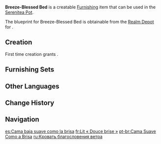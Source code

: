 {{Furnishing Infobox
|id             = 361401
|image          = Item Breeze-Blessed Bed.png
|category       = Large Furnishing
|subcategory    = Bed
|quality        = 3
|adeptal_energy = 60
|load           = 85
|reduced_load   = 64
|description    = A style of bed that has been much loved in Mondstadt of late. The [[Knights of Favonius]] also adopted it as their standard issue dormitory bed.<br>It was once rumored that these beds were made using unique fabrics that had the blessing of the gentle winds, which allowed people to sleep more easily.<br>However, the Knights were forced to switch out the stuffings of the mattresses and pillows on account of the number of knights who showed up late.
|blueprint      = Realm Depot
|mention        = Knights of Favonius
}}
'''Breeze-Blessed Bed''' is a creatable [[Furnishing]] item that can be used in the [[Serenitea Pot]].

The blueprint for Breeze-Blessed Bed is obtainable from the [[Realm Depot]] for {{Item|Realm Currency|24|x=160}}.

==Creation==
First time creation grants {{Item|Trust|24|x=60}}.
{{Recipe
|type = Creation
|time = 14h
|Fragrant Cedar Wood = 12
|Blue Dye = 3
|Red Dye = 3
|sort = Fragrant Cedar Wood;Blue Dye;Red Dye
}}

==Furnishing Sets==
{{Craft Usage|type=Furnishing Set}}

==Other Languages==
{{Other Languages
|en      = Breeze-Blessed Bed
|zhs     = 柔风加护的床榻
|zhs_rm  = Róu Fēng Jiāhù de Chuángtà
|zht     = 柔風加護的床榻
|zht_rm  = Róu Fēng Jiāhù de Chuángtà
|zh_tl   = 
|ja      = そよ風に守られたベッド
|ja_rm   = Soyokaze ni Mamorareta Beddo
|ja_tl   = Bed Protected by the Gentle Breeze
|ko      = 바람의 가호를 받는 침대
|ko_rm   = Baram-ui Gahoreul Banneun Chimdae
|ko_tl   = Bed Receiving the Blessing of the Wind
|es      = Cama baja suave como la brisa
|es_tl   = Low Bed, Soft Like the Breeze
|fr      = Lit «&nbsp;Douce brise&nbsp;»
|fr_tl   = "Sweet Breeze" Bed
|ru      = Кровать благословения ветра
|ru_tl   = Bed of Wind Blessing
|th      = เตียงพื้นเตี้ยทรงโบราณแห่งสายลม
|th_rm   = 
|th_tl   = 
|vi      = Giường Bảo Vệ Êm Ái
|vi_tl   = 
|de      = Brisenbelüftetes Bett
|de_tl   = Breeze-Ventilated Bed
|id      = Ranjang Sesejuk Angin
|id_tl   = Bed as Cool as Wind
|pt      = Cama Suave Como a Brisa
|pt_tl   = 
|tr      = Zarif Esinti Yatağı
|tr_tl   = 
|it      = Letto Dolce brezza
|it_tl   = 
}}

==Change History==
{{Change History|1.5}}

==Navigation==
{{Furnishing Navbox|interior}}

[[es:Cama baja suave como la brisa]]
[[fr:Lit « Douce brise »]]
[[pt-br:Cama Suave Como a Brisa]]
[[ru:Кровать благословения ветра]]